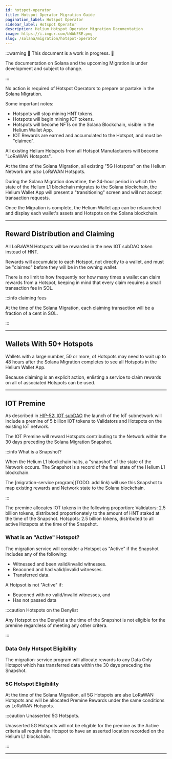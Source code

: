 ```yaml
---
id: hotspot-operator
title: Hotspot Operator Migration Guide
pagination_label: Hotspot Operator
sidebar_label: Hotspot Operator
description: Helium Hotspot Operator Migration Documentation
image: https://i.imgur.com/bWAbESE.png
slug: /solana/migration/hotspot-operator
---
```



:::warning 🚧 This document is a work in progress. 🚧

The documentation on Solana and the upcoming Migration is under development and subject to change.

:::

No action is required of Hotspot Operators to prepare or partake in the Solana Migration.

Some important notes:

- Hotspots will stop mining HNT tokens.
- Hotspots will begin mining IOT tokens.
- Hotspots will become NFTs on the Solana Blockchain, visible in the Helium Wallet App.
- IOT Rewards are earned and accumulated to the Hotspot, and must be "claimed".

All existing Helium Hotspots from all Hotspot Manufacturers will become "LoRaWAN Hotspots".

At the time of the Solana Migration, all existing "5G Hotspots" on the Helium Network are _also_
LoRaWAN Hotspots.

During the Solana Migration downtime, the 24-hour period in which the state of the Helium L1
blockchain migrates to the Solana blockchain, the Helium Wallet App will present a "transitioning"
screen and will not accept transaction requests.

Once the Migration is complete, the Helium Wallet app can be relaunched and display each wallet's
assets and Hotspots on the Solana blockchain.

---

## Reward Distribution and Claiming

All LoRaWAN Hotspots will be rewarded in the new IOT subDAO token instead of HNT.

Rewards will accumulate to each Hotspot, not directly to a wallet, and must be "claimed" before they
will be in the owning wallet.

There is no limit to how frequently nor how many times a wallet can claim rewards from a Hotspot,
keeping in mind that every claim requires a small transaction fee in SOL.

:::info claiming fees

At the time of the Solana Migration, each claiming transaction will be a fraction of a cent in SOL.

:::

---

## Wallets With 50+ Hotspots

Wallets with a large number, 50 or more, of Hotspots may need to wait up to 48 hours after the
Solana Migration completes to see all Hotspots in the Helium Wallet App.

Because claiming is an explicit action, enlisting a service to claim rewards on all of associated
Hotspots can be used.

<!-- TODO: Service -->

---

## IOT Premine

As described in [HIP-52: IOT subDAO](https://github.com/helium/HIP/blob/main/0052-iot-dao.md) the
launch of the IoT subnetwork will include a premine of 5 billion IOT tokens to Validators and
Hotspots on the existing IoT network.

The IOT Premine will reward Hotspots contributing to the Network within the 30 days preceding the
Solana Migration Snapshot.

:::info What is a Snapshot?

When the Helium L1 blockchain halts, a "snapshot" of the state of the Network occurs. The Snapshot
is a record of the final state of the Helium L1 blockchain.

The [migration-service program](TODO: add link) will use this Snapshot to map existing rewards and
Network state to the Solana blockchain.

:::

The premine allocates IOT tokens in the following proportion: Validators: 2.5 billion tokens,
distributed proportionately to the amount of HNT staked at the time of the Snapshot. Hotspots: 2.5
billion tokens, distributed to all active Hotspots at the time of the Snapshot.

### What is an "Active" Hotspot?

The migration service will consider a Hotspot as "Active" if the Snapshot includes any of the
following:

- Witnessed and been valid/invalid witnesses.
- Beaconed and had valid/invalid witnesses.
- Transferred data.

A Hotpsot is not "Active" if:

- Beaconed with no valid/invalid witnesses, and
- Has not passed data

:::caution Hotspots on the Denylist

Any Hotspot on the Denylist a the time of the Snapshot is not eligible for the premine regardless of
meeting any other critera.

:::

### Data Only Hotspot Eligibility

The migration-service program will allocate rewards to any Data Only Hotspot which has transferred
data within the 30 days preceding the Snapshot.

### 5G Hotspot Eligibility

At the time of the Solana Migration, all 5G Hotspots are also LoRaWAN Hotspots and will be allocated
Premine Rewards under the same conditions as LoRaWAN Hotspots.

:::caution Unasserted 5G Hotspots.

Unasserted 5G Hotspots will not be eligible for the premine as the Active criteria all require the
Hotspot to have an asserted location recorded on the Helium L1 blockchain.

:::

---

